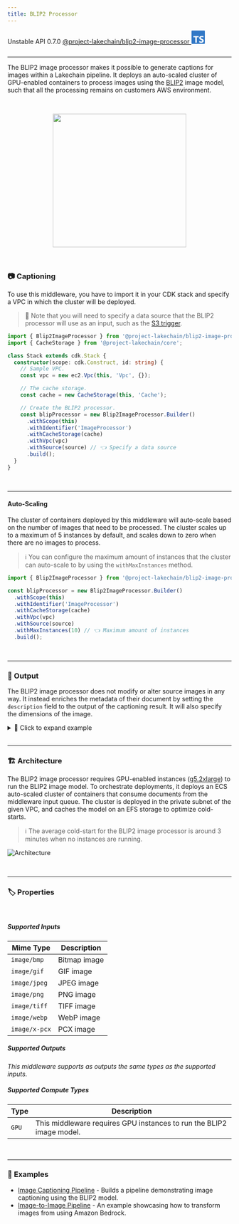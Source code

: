 ```yaml
---
title: BLIP2 Processor
---
```



<span title="Label: Pro" data-view-component="true" class="Label Label--api text-uppercase">
  Unstable API
</span>
<span title="Label: Pro" data-view-component="true" class="Label Label--version text-uppercase">
  0.7.0
</span>
<span title="Label: Pro" data-view-component="true" class="Label Label--package">
  <a target="_blank" href="https://www.npmjs.com/package/@project-lakechain/blip2-image-processor">
    @project-lakechain/blip2-image-processor
  </a>
</span>
<span class="language-icon">
  <svg role="img" viewBox="0 0 24 24" width="30" xmlns="http://www.w3.org/2000/svg" style="fill: #3178C6;"><title>TypeScript</title><path d="M1.125 0C.502 0 0 .502 0 1.125v21.75C0 23.498.502 24 1.125 24h21.75c.623 0 1.125-.502 1.125-1.125V1.125C24 .502 23.498 0 22.875 0zm17.363 9.75c.612 0 1.154.037 1.627.111a6.38 6.38 0 0 1 1.306.34v2.458a3.95 3.95 0 0 0-.643-.361 5.093 5.093 0 0 0-.717-.26 5.453 5.453 0 0 0-1.426-.2c-.3 0-.573.028-.819.086a2.1 2.1 0 0 0-.623.242c-.17.104-.3.229-.393.374a.888.888 0 0 0-.14.49c0 .196.053.373.156.529.104.156.252.304.443.444s.423.276.696.41c.273.135.582.274.926.416.47.197.892.407 1.266.628.374.222.695.473.963.753.268.279.472.598.614.957.142.359.214.776.214 1.253 0 .657-.125 1.21-.373 1.656a3.033 3.033 0 0 1-1.012 1.085 4.38 4.38 0 0 1-1.487.596c-.566.12-1.163.18-1.79.18a9.916 9.916 0 0 1-1.84-.164 5.544 5.544 0 0 1-1.512-.493v-2.63a5.033 5.033 0 0 0 3.237 1.2c.333 0 .624-.03.872-.09.249-.06.456-.144.623-.25.166-.108.29-.234.373-.38a1.023 1.023 0 0 0-.074-1.089 2.12 2.12 0 0 0-.537-.5 5.597 5.597 0 0 0-.807-.444 27.72 27.72 0 0 0-1.007-.436c-.918-.383-1.602-.852-2.053-1.405-.45-.553-.676-1.222-.676-2.005 0-.614.123-1.141.369-1.582.246-.441.58-.804 1.004-1.089a4.494 4.494 0 0 1 1.47-.629 7.536 7.536 0 0 1 1.77-.201zm-15.113.188h9.563v2.166H9.506v9.646H6.789v-9.646H3.375z"/></svg>
</span>
<div style="margin-top: 26px"></div>

---

The BLIP2 image processor makes it possible to generate captions for images within a Lakechain pipeline. It deploys an auto-scaled cluster of GPU-enabled containers to process images using the [BLIP2](https://github.com/salesforce/LAVIS/tree/main/projects/blip2) image model, such that all the processing remains on customers AWS environment.

<br />
<p align="center">
  <img width="300" src={captioning.src} />
</p>
<br />

### 📷 Captioning

To use this middleware, you have to import it in your CDK stack and specify a VPC in which the cluster will be deployed.

> 💁 Note that you will need to specify a data source that the BLIP2 processor will use as an input, such as the [S3 trigger](/project-lakechain/triggers/s3-event-trigger).

```typescript
import { Blip2ImageProcessor } from '@project-lakechain/blip2-image-processor';
import { CacheStorage } from '@project-lakechain/core';

class Stack extends cdk.Stack {
  constructor(scope: cdk.Construct, id: string) {
    // Sample VPC.
    const vpc = new ec2.Vpc(this, 'Vpc', {});

    // The cache storage.
    const cache = new CacheStorage(this, 'Cache');

    // Create the BLIP2 processor.
    const blipProcessor = new Blip2ImageProcessor.Builder()
      .withScope(this)
      .withIdentifier('ImageProcessor')
      .withCacheStorage(cache)
      .withVpc(vpc)
      .withSource(source) // 👈 Specify a data source
      .build();
  }
}
```

<br />

---

#### Auto-Scaling

The cluster of containers deployed by this middleware will auto-scale based on the number of images that need to be processed. The cluster scales up to a maximum of 5 instances by default, and scales down to zero when there are no images to process.

> ℹ️ You can configure the maximum amount of instances that the cluster can auto-scale to by using the `withMaxInstances` method.

```typescript
import { Blip2ImageProcessor } from '@project-lakechain/blip2-image-processor';

const blipProcessor = new Blip2ImageProcessor.Builder()
  .withScope(this)
  .withIdentifier('ImageProcessor')
  .withCacheStorage(cache)
  .withVpc(vpc)
  .withSource(source)
  .withMaxInstances(10) // 👈 Maximum amount of instances
  .build();
```

<br />

---

### 📄 Output

The BLIP2 image processor does not modify or alter source images in any way. It instead enriches the metadata of their document by setting the `description` field to the output of the captioning result. It will also specify the dimensions of the image.

<details>
  <summary>💁 Click to expand example</summary>
  
  > ℹ️ Below is an example of a [CloudEvent](/project-lakechain/general/events) emitted by the BLIP2 processor.

  ```json
  {
    "specversion": "1.0",
    "id": "1780d5de-fd6f-4530-98d7-82ebee85ea39",
    "type": "document-created",
    "time": "2023-10-22T13:19:10.657Z",
    "data": {
        "chainId": "6ebf76e4-f70c-440c-98f9-3e3e7eb34c79",
        "source": {
            "url": "s3://bucket/image.png",
            "type": "image/png",
            "size": 245328,
            "etag": "1243cbd6cf145453c8b5519a2ada4779"
        },
        "document": {
            "url": "s3://bucket/image.png",
            "type": "image/png",
            "size": 245328,
            "etag": "1243cbd6cf145453c8b5519a2ada4779"
        },
        "metadata": {
          "description": "A man sitting on a wooden chair in a cozy room.",
          "properties": {
            "kind": "image",
            "attrs": {
              "width": 1280,
              "height": 720
            }
          }
        },
        "callStack": []
    }
  }
  ```

</details>

<br />

---

### 🏗️ Architecture

The BLIP2 image processor requires GPU-enabled instances ([g5.2xlarge](https://aws.amazon.com/fr/ec2/instance-types/g5/)) to run the BLIP2 image model. To orchestrate deployments, it deploys an ECS auto-scaled cluster of containers that consume documents from the middleware input queue. The cluster is deployed in the private subnet of the given VPC, and caches the model on an EFS storage to optimize cold-starts.

> ℹ️ The average cold-start for the BLIP2 image processor is around 3 minutes when no instances are running.

![Architecture](../../../assets/blip2-image-processor-architecture.png)

<br />

---

### 🏷️ Properties

<br />

##### Supported Inputs

|  Mime Type  | Description |
| ----------- | ----------- |
| `image/bmp` | Bitmap image |
| `image/gif` | GIF image |
| `image/jpeg` | JPEG image |
| `image/png` | PNG image |
| `image/tiff` | TIFF image |
| `image/webp` | WebP image |
| `image/x-pcx` | PCX image |

##### Supported Outputs

*This middleware supports as outputs the same types as the supported inputs.*

##### Supported Compute Types

| Type  | Description |
| ----- | ----------- |
| `GPU` | This middleware requires GPU instances to run the BLIP2 image model. |

<br />

---

### 📖 Examples

- [Image Captioning Pipeline](https://github.com/awslabs/project-lakechain/tree/main/examples/simple-pipelines/image-captioning-pipeline) - Builds a pipeline demonstrating image captioning using the BLIP2 model.
- [Image-to-Image Pipeline](https://github.com/awslabs/project-lakechain/tree/main/examples/simple-pipelines/image-to-image-pipeline) - An example showcasing how to transform images from using Amazon Bedrock.
